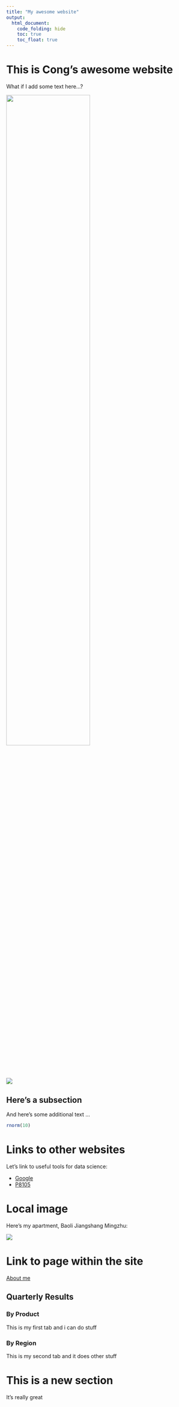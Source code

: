 ```yaml
---
title: "My awesome website"
output: 
  html_document:
    code_folding: hide
    toc: true
    toc_float: true
---
```


# This is Cong's awesome website

What if I add some text here...?

<img src="http://5b0988e595225.cdn.sohucs.com/images/20190806/d2dcf52affed459c886f5c11a90fd8a2.gif" style="width:66.5%">

![](http://upload.cbg.cn/2019/0921/1569024327790.gif)

## Here's a subsection

And here's some additional text ...

```r
rnorm(10)
```

# Links to other websites

Let's link to useful tools for data science:

* [Google](https://www.google.com)
* [P8105](https://p8105.com)

# Local image

Here's my apartment, Baoli Jiangshang Mingzhu:

![](images/IMG_20200731_093103.jpg)

# Link to page within the site

[About me](about.html)


## Quarterly Results {.tabset}

### By Product

This is my first tab and i can do stuff

### By Region

This is my second tab and it does other stuff

# This is a new section

It's really great
